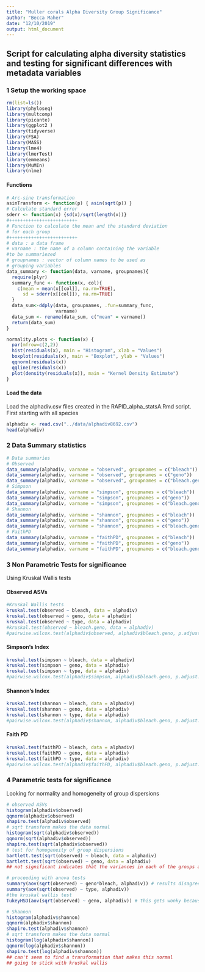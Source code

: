 ```yaml
---
title: "Muller corals Alpha Diversity Group Significance"
author: "Becca Maher"
date: "12/10/2019"
output: html_document
---
```

## Script for calculating alpha diversity statistics and testing for significant differences with metadata variables

### 1 Setup the working space
```r
rm(list=ls())
library(phyloseq)
library(multcomp)
library(picante)
library(ggplot2 )
library(tidyverse)
library(FSA)
library(MASS)
library(lme4)
library(lmerTest)
library(emmeans)
library(MuMIn)
library(nlme)
```

#### Functions
```r
# Arc-sine transformation
asinTransform <- function(p) { asin(sqrt(p)) }
# Calculate standard error
sderr <- function(x) {sd(x)/sqrt(length(x))}
#+++++++++++++++++++++++++
# Function to calculate the mean and the standard deviation
# for each group
#+++++++++++++++++++++++++
# data : a data frame
# varname : the name of a column containing the variable
#to be summariezed
# groupnames : vector of column names to be used as
# grouping variables
data_summary <- function(data, varname, groupnames){
  require(plyr)
  summary_func <- function(x, col){
    c(mean = mean(x[[col]], na.rm=TRUE),
      sd = sderr(x[[col]]), na.rm=TRUE)
  }
  data_sum<-ddply(data, groupnames, .fun=summary_func,
                  varname)
  data_sum <- rename(data_sum, c("mean" = varname))
  return(data_sum)
}

normality.plots <- function(x) {
  par(mfrow=c(2,2))
  hist(residuals(x), main = "Histogram", xlab = "Values")
  boxplot(residuals(x), main = "Boxplot", ylab = "Values")
  qqnorm(residuals(x))
  qqline(residuals(x))
  plot(density(residuals(x)), main = "Kernel Density Estimate")
}
```

#### Load the data
Load the alphadiv.csv files created in the RAPID_alpha_statsA.Rmd script. First starting with all species
```r
alphadiv <- read.csv("../data/alphadiv8692.csv")
head(alphadiv)
```


### 2 Data Summary statistics

```r
# Data summaries
# Observed
data_summary(alphadiv, varname = "observed", groupnames = c("bleach"))
data_summary(alphadiv, varname = "observed", groupnames = c("geno"))
data_summary(alphadiv, varname = "observed", groupnames = c("bleach.geno"))
# Simpson
data_summary(alphadiv, varname = "simpson", groupnames = c("bleach"))
data_summary(alphadiv, varname = "simpson", groupnames = c("geno"))
data_summary(alphadiv, varname = "simpson", groupnames = c("bleach.geno"))
# Shannon
data_summary(alphadiv, varname = "shannon", groupnames = c("bleach"))
data_summary(alphadiv, varname = "shannon", groupnames = c("geno"))
data_summary(alphadiv, varname = "shannon", groupnames = c("bleach.geno"))
# FaithPD
data_summary(alphadiv, varname = "faithPD", groupnames = c("bleach"))
data_summary(alphadiv, varname = "faithPD", groupnames = c("geno"))
data_summary(alphadiv, varname = "faithPD", groupnames = c("bleach.geno"))
```
### 3 Non Parametric Tests for significance
Using Kruskal Wallis tests

#### Observed ASVs
```r
#Kruskal Wallis tests
kruskal.test(observed ~ bleach, data = alphadiv)
kruskal.test(observed ~ geno, data = alphadiv)
kruskal.test(observed ~ type, data = alphadiv)
#kruskal.test(observed ~ bleach.geno, data = alphadiv)
#pairwise.wilcox.test(alphadiv$observed, alphadiv$bleach.geno, p.adjust.method = 'fdr')
```

#### Simpson's Index
```r
kruskal.test(simpson ~ bleach, data = alphadiv)
kruskal.test(simpson ~ geno, data = alphadiv)
kruskal.test(simpson ~ type, data = alphadiv)
#pairwise.wilcox.test(alphadiv$simpson, alphadiv$bleach.geno, p.adjust.method = 'fdr')
```

#### Shannon's Index
```r
kruskal.test(shannon ~ bleach, data = alphadiv)
kruskal.test(shannon ~ geno, data = alphadiv)
kruskal.test(shannon ~ type, data = alphadiv)
#pairwise.wilcox.test(alphadiv$shannon, alphadiv$bleach.geno, p.adjust.method = 'fdr')
```

#### Faith PD
```r
kruskal.test(faithPD ~ bleach, data = alphadiv)
kruskal.test(faithPD ~ geno, data = alphadiv)
kruskal.test(faithPD ~ type, data = alphadiv)
#pairwise.wilcox.test(alphadiv$faithPD, alphadiv$bleach.geno, p.adjust.method = 'fdr')
```


### 4 Parametric tests for significance
Looking for normality and homogeneity of group dispersions
```r
# observed ASVs
histogram(alphadiv$observed)
qqnorm(alphadiv$observed)
shapiro.test(alphadiv$observed)
# sqrt transform makes the data normal
histogram(sqrt(alphadiv$observed))
qqnorm(sqrt(alphadiv$observed))
shapiro.test(sqrt(alphadiv$observed))
# test for homogeneity of group dispersions
bartlett.test(sqrt(observed) ~ bleach, data = alphadiv)
bartlett.test(sqrt(observed) ~ geno, data = alphadiv)
## not significant indicates that the variances in each of the groups are the same

# proceeding with anova tests
summary(aov(sqrt(observed) ~ geno*bleach, alphadiv)) # results disagree with 
summary(aov(sqrt(observed) ~ type, alphadiv))
#the kruskal wallis test
TukeyHSD(aov(sqrt(observed) ~ geno, alphadiv)) # this gets wonky because too many comparisons
```

```r
# Shannon
histogram(alphadiv$shannon)
qqnorm(alphadiv$shannon)
shapiro.test(alphadiv$shannon)
# sqrt transform makes the data normal
histogram(log(alphadiv$shannon))
qqnorm(log(alphadiv$shannon))
shapiro.test(log(alphadiv$shannon))
## can't seem to find a transformation that makes this normal
## going to stick with kruskal wallis
```